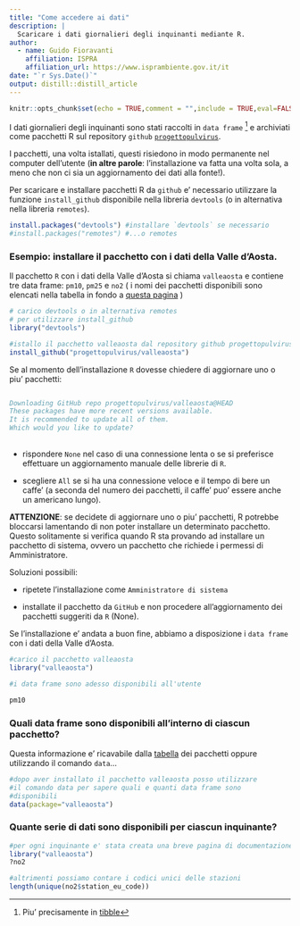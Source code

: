 ```yaml
---
title: "Come accedere ai dati"
description: |
  Scaricare i dati giornalieri degli inquinanti mediante R.
author:
  - name: Guido Fioravanti 
    affiliation: ISPRA
    affiliation_url: https://www.isprambiente.gov.it/it
date: "`r Sys.Date()`"
output: distill::distill_article
---
```


```r
knitr::opts_chunk$set(echo = TRUE,comment = "",include = TRUE,eval=FALSE)
```

I dati giornalieri degli inquinanti sono stati raccolti in `data frame` ^[Piu' precisamente in   [tibble](https://cran.r-project.org/web/packages/tibble/vignettes/tibble.html)] e archiviati come pacchetti R sul repository `github` [`progettopulvirus`](https://github.com/progettopulvirus). 

I pacchetti, una volta istallati, questi risiedono in modo permanente nel computer dell'utente (**in altre parole**: l'installazione va fatta una volta sola, a meno che non ci sia un aggiornamento dei dati alla fonte!).

Per scaricare e installare pacchetti R da `github` e' necessario utilizzare la funzione `install_github` disponibile nella libreria `devtools` (o in alternativa nella libreria `remotes`). 

```r
install.packages("devtools") #installare `devtools` se necessario
#install.packages("remotes") #...o remotes
```

### Esempio: installare il pacchetto con i dati della Valle d'Aosta.

Il pacchetto `R` con i dati della Valle d'Aosta si chiama `valleaosta` e contiene tre data frame: `pm10`, `pm25` e `no2` ( i nomi dei pacchetti disponibili sono elencati nella tabella in fondo a [questa pagina](pacchetti_inquinanti.html) )

```r
# carico devtools o in alternativa remotes
# per utilizzare install_github
library("devtools") 

#istallo il pacchetto valleaosta dal repository github progettopulvirus
install_github("progettopulvirus/valleaosta")  
```

Se al momento dell'installazione `R` dovesse chiedere di aggiornare uno o piu' pacchetti:

<div class="sourceCode">
<pre class="sourceCode r">
<code class="sourceCode r">
<span class="co">Downloading GitHub repo progettopulvirus/valleaosta@HEAD</span>
<span class="co">These packages have more recent versions available.</span>
<span class="co">It is recommended to update all of them.</span>
<span class="co">Which would you like to update?</span>
</code>
</pre>
</div>

- rispondere `None` nel caso di una connessione lenta o se si preferisce effettuare un aggiornamento manuale delle librerie di `R`.

- scegliere `All` se si ha una connessione veloce e il tempo di bere un caffe' (a seconda del numero dei pacchetti, il caffe' puo' essere anche un americano lungo). 

**ATTENZIONE**: se decidete di aggiornare uno o piu' pacchetti, R potrebbe bloccarsi lamentando di non poter installare un determinato pacchetto. Questo solitamente si verifica quando R sta provando ad installare un pacchetto di sistema, ovvero un pacchetto che richiede i permessi di Amministratore.

Soluzioni possibili:

- ripetete l'installazione come `Amministratore di sistema`

- installate il pacchetto da `GitHub` e non procedere all'aggiornamento dei pacchetti suggeriti da `R` (None).

Se l'installazione e' andata a buon fine, abbiamo a disposizione i `data frame` con i dati della Valle d'Aosta.

```r
#carico il pacchetto valleaosta
library("valleaosta") 

#i data frame sono adesso disponibili all'utente

pm10

```

### Quali data frame sono disponibili all'interno di ciascun pacchetto?

Questa informazione e' ricavabile dalla [tabella](pacchetti_inquinanti.html) dei pacchetti oppure utilizzando il comando `data`...

```r
#dopo aver installato il pacchetto valleaosta posso utilizzare
#il comando data per sapere quali e quanti data frame sono 
#disponibili
data(package="valleaosta")
```

### Quante serie di dati sono disponibili per ciascun inquinante?

```r
#per ogni inquinante e' stata creata una breve pagina di documentazione
library("valleaosta")
?no2

#altrimenti possiamo contare i codici unici delle stazioni
length(unique(no2$station_eu_code))
```

  
  